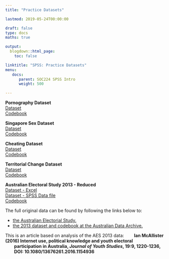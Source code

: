 ```yaml
---
title: "Practice Datasets"

lastmod: 2019-05-24T00:00:00

draft: false
type: docs
maths: true	

output:
  blogdown::html_page:
    toc: false

linktitle: "SPSS: Practice Datasets"
menu:
   docs:
      parent: SOC224 SPSS Intro
      weight: 500

---
```

<style> img { padding:1px; border:1px solid #021a40; } </style>

**Pornography Dataset**<br>
[Dataset](/data/Dataset 1 Pornography.xlsx)<br>
[Codebook](/data/Codebook 1 Pornography .docx)

**Singapore Sex Dataset**<br>
[Dataset](/data/Dataset 3 Singaporean Sex .xlsx)<br>
[Codebook](/data/Codebook 3 Singapore Sex.docx)

**Cheating Dataset**<br>
[Dataset](/data/Dataset 4 Cheating.xlsx)<br>
[Codebook](/data/Codebook 4 Cheating.docx)

**Territorial Change Dataset**<br>
[Dataset](/data/Dataset 5 Territorial_change.xls)<br>
[Codebook](/data/Codebook 5 Territorial_change.docx)

**Australian Electoral Study 2013 - Reduced**<br>
[Dataset - Excel](/data/elect_2013.xlsx)<br>
[Dataset - SPSS Data file](/data/elect_2013.sav)<br>
[Codebook](https://mqsociology.github.io/learn-r/soci832/codebook%20aes%202013.html)

The full original data can be found by following the links below to:

* [the Australian Electorial Study.](https://australianelectionstudy.org/voter-studies/)
* [the 2013 dataset and codebook at the Australian Data Archive.](https://dataverse.ada.edu.au/dataset.xhtml?persistentId=doi:10.4225/87/WDBBAS)

This is an article based on analysis of the AES 2013 data:
<b style="padding-left: 2em">Ian McAllister (2016) Internet use, political knowledge and youth electoral<br></b> 
<b style="padding-left: 2em">participation in Australia, _Journal of Youth Studies_, 19:9, 1220-1236, <br></b>
<b style="padding-left: 2em">DOI: 10.1080/13676261.2016.1154936<br></b>
